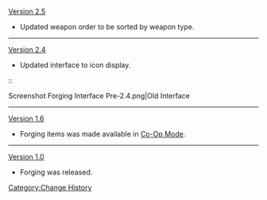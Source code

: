 [[Version 2.5]]
* Updated weapon order to be sorted by weapon type.
----
[[Version 2.4]]
* Updated interface to icon display.
::<gallery hideaddbutton="true" captionalign="center">
Screenshot Forging Interface Pre-2.4.png|Old Interface
</gallery>
----
[[Version 1.6]]
* Forging items was made available in [[Co-Op Mode]].
----
[[Version 1.0]]
* Forging was released.
<noinclude>[[Category:Change History]]</noinclude>